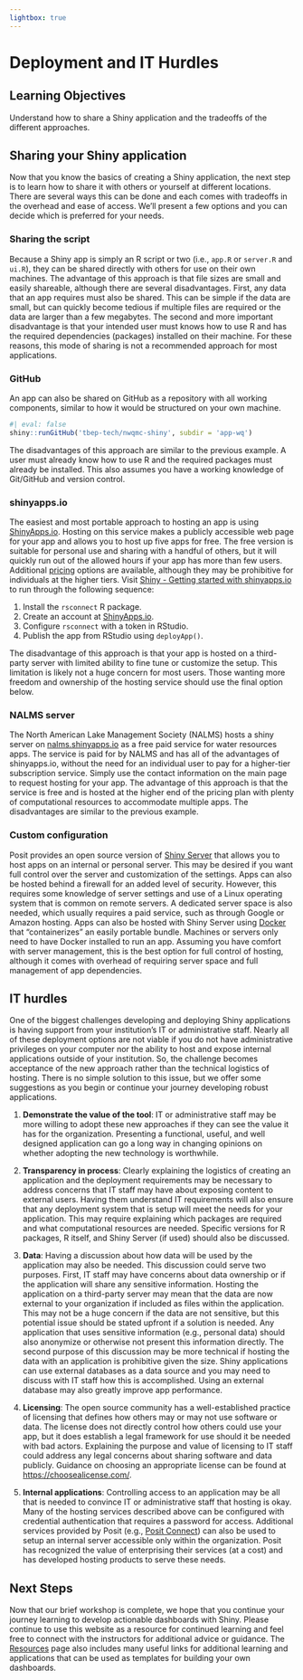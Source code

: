 ```yaml
---
lightbox: true
---
```


# Deployment and IT Hurdles

## Learning Objectives {.unnumbered .objectives}

Understand how to share a Shiny application and the tradeoffs of the different approaches.

## Sharing your Shiny application

Now that you know the basics of creating a Shiny application, the next step is to learn how to share it with others or yourself at different locations.  There are several ways this can be done and each comes with tradeoffs in the overhead and ease of access.  We'll present a few options and you can decide which is preferred for your needs.  

### Sharing the script

Because a Shiny app is simply an R script or two (i.e., `app.R` or `server.R` and `ui.R`), they can be shared directly with others for use on their own machines.  The advantage of this approach is that file sizes are small and easily shareable, although there are several disadvantages.  First, any data that an app requires must also be shared.  This can be simple if the data are small, but can quickly become tedious if multiple files are required or the data are larger than a few megabytes.  The second and more important disadvantage is that your intended user must knows how to use R and has the required dependencies (packages) installed on their machine.  For these reasons, this mode of sharing is not a recommended approach for most applications.

### GitHub

An app can also be shared on GitHub as a repository with all working components, similar to how it would be structured on your own machine.  

```r
#| eval: false
shiny::runGitHub('tbep-tech/nwqmc-shiny', subdir = 'app-wq')
```

The disadvantages of this approach are similar to the previous example. A user must already know how to use R and the required packages must already be installed.  This also assumes you have a working knowledge of Git/GitHub and version control.

### shinyapps.io

The easiest and most portable approach to hosting an app is using [ShinyApps.io](https://www.shinyapps.io/){target="_blank"}.  Hosting on this service makes a publicly accessible web page for your app and allows you to host up five apps for free.  The free version is suitable for personal use and sharing with a handful of others, but it will quickly run out of the allowed hours if your app has more than few users.  Additional [pricing](https://www.shinyapps.io/#pricing-anchor){target="_blank"} options are available, although they may be prohibitive for individuals at the higher tiers. Visit [Shiny - Getting started with shinyapps.io](https://shiny.posit.co/r/articles/share/shinyapps/){target="_blank"} to run through the following sequence:

1.  Install the `rsconnect` R package.
2.  Create an account at [ShinyApps.io](https://www.shinyapps.io/){target="_blank"}.
3.  Configure `rsconnect` with a token in RStudio.
4.  Publish the app from RStudio using `deployApp()`.

The disadvantage of this approach is that your app is hosted on a third-party server with limited ability to fine tune or customize the setup.  This limitation is likely not a huge concern for most users.  Those wanting more freedom and ownership of the hosting service should use the final option below.

### NALMS server

The North American Lake Management Society (NALMS) hosts a shiny server on [nalms.shinyapps.io](https://nalms.shinyapps.io/NALMS_Shiny_Home/){target="_blank"} as a free paid service for water resources apps.  The service is paid for by NALMS and has all of the advantages of shinyapps.io, without the need for an individual user to pay for a higher-tier subscription service.  Simply use the contact information on the main page to request hosting for your app.  The advantage of this approach is that the service is free and is hosted at the higher end of the pricing plan with plenty of computational resources to accommodate multiple apps.  The disadvantages are similar to the previous example.

### Custom configuration

Posit provides an open source version of [Shiny Server](https://github.com/rstudio/shiny-server/blob/master/README.md){target="_blank"} that allows you to host apps on an internal or personal server. This may be desired if you want full control over the server and customization of the settings.  Apps can also be hosted behind a firewall for an added level of security. However, this requires some knowledge of server settings and use of a Linux operating system that is common on remote servers. A dedicated server space is also needed, which usually requires a paid service, such as through Google or Amazon hosting. Apps can also be hosted with Shiny Server using [Docker](https://www.docker.com/){target="_blank"} that "containerizes" an easily portable bundle. Machines or servers only need to have Docker installed to run an app.  Assuming you have comfort with server management, this is the best option for full control of hosting, although it comes with overhead of requiring server space and full management of app dependencies.

## IT hurdles

One of the biggest challenges developing and deploying Shiny applications is having support from your institution's IT or administrative staff.  Nearly all of these deployment options are not viable if you do not have administrative privileges on your computer nor the ability to host and expose internal applications outside of your institution.  So, the challenge becomes acceptance of the new approach rather than the technical logistics of hosting.  There is no simple solution to this issue, but we offer some suggestions as you begin or continue your journey developing robust applications. 

1. __Demonstrate the value of the tool__: IT or administrative staff may be more willing to adopt these new approaches if they can see the value it has for the organization.  Presenting a functional, useful, and well designed application can go a long way in changing opinions on whether adopting the new technology is worthwhile.  

1. __Transparency in process__: Clearly explaining the logistics of creating an application and the deployment requirements may be necessary to address concerns that IT staff may have about exposing content to external users. Having them understand IT requirements will also ensure that any deployment system that is setup will meet the needs for your application.  This may require explaining which packages are required and what computational resources are needed.  Specific versions for R packages, R itself, and Shiny Server (if used) should also be discussed.

1.  __Data__: Having a discussion about how data will be used by the application may also be needed.  This discussion could serve two purposes.  First, IT staff may have concerns about data ownership or if the application will share any sensitive information.  Hosting the application on a third-party server may mean that the data are now external to your organization if included as files within the application.  This may not be a huge concern if the data are not sensitive, but this potential issue should be stated upfront if a solution is needed.  Any application that uses sensitive information (e.g., personal data) should also anonymize or otherwise not present this information directly.  The second purpose of this discussion may be more technical if hosting the data with an application is prohibitive given the size. Shiny applications can use external databases as a data source and you may need to discuss with IT staff how this is accomplished.  Using an external database may also greatly improve app performance.

1. __Licensing__: The open source community has a well-established practice of licensing that defines how others may or may not use software or data.  The license does not directly control how others could use your app, but it does establish a legal framework for use should it be needed with bad actors.  Explaining the purpose and value of licensing to IT staff could address any legal concerns about sharing software and data publicly. Guidance on choosing an appropriate license can be found at [https://choosealicense.com/](https://choosealicense.com/){target="_blank"}.

1. __Internal applications__: Controlling access to an application may be all that is needed to convince IT or administrative staff that hosting is okay.  Many of the hosting services described above can be configured with credential authentication that requires a password for access. Additional services provided by Posit (e.g., [Posit Connect](https://posit.co/products/enterprise/connect/){target="_blank"}) can also be used to setup an internal server accessible only within the organization. Posit has recognized the value of enterprising their services (at a cost) and has developed hosting products to serve these needs.

## Next Steps

Now that our brief workshop is complete, we hope that you continue your journey learning to develop actionable dashboards with Shiny.  Please continue to use this website as a resource for continued learning and feel free to connect with the instructors for additional advice or guidance.  The [Resources](https://tbep-tech.github.io/nwqmc-shiny/resources.html) page also includes many useful links for additional learning and applications that can be used as templates for building your own dashboards.
